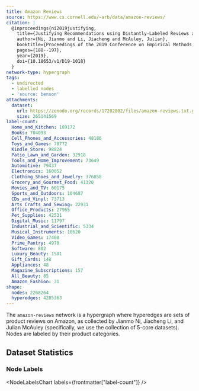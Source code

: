 ```yaml
---
title: Amazon Reviews
source: https://www.cs.cornell.edu/~arb/data/amazon-reviews/
citation: |
  @inproceedings{ni2019justifying,
    title={Justifying Recommendations using Distantly-Labeled Reviews and Fine-Grained Aspects},
    author={Ni, Jianmo and Li, Jiacheng and McAuley, Julian},
    booktitle={Proceedings of the 2019 Conference on Empirical Methods in Natural Language Processing and the 9th International Joint Conference on Natural Language Processing (EMNLP-IJCNLP)},
    pages={188--197},
    year={2019},
    doi={10.18653/v1/D19-1018}
  }
network-type: hypergraph
tags:
  - undirected
  - labelled nodes
  - 'source: benson'
attachments:
  dataset:
    url: https://zenodo.org/records/17202002/files/amazon-reviews.txt.gz?download=1
    size: 265141569
label-count:
  Home_and_Kitchen: 189172
  Books: 704093
  Cell_Phones_and_Accessories: 48186
  Toys_and_Games: 78772
  Kindle_Store: 98824
  Patio_Lawn_and_Garden: 32918
  Tools_and_Home_Improvement: 73649
  Automotive: 79437
  Electronics: 160052
  Clothing_Shoes_and_Jewelry: 376858
  Grocery_and_Gourmet_Food: 41320
  Movies_and_TV: 60175
  Sports_and_Outdoors: 104687
  CDs_and_Vinyl: 73713
  Arts_Crafts_and_Sewing: 22931
  Office_Products: 27965
  Pet_Supplies: 42531
  Digital_Music: 11797
  Industrial_and_Scientific: 5334
  Musical_Instruments: 10620
  Video_Games: 17408
  Prime_Pantry: 4970
  Software: 802
  Luxury_Beauty: 1581
  Gift_Cards: 148
  Appliances: 48
  Magazine_Subscriptions: 157
  All_Beauty: 85
  Amazon_Fashion: 31
shape:
  nodes: 2268264
  hyperedges: 4285363
---
```



The `amazon-reviews` network is a hypergraph where hyperedges are sets of product reviews on Amazon, as collected by Jianmo Ni, Jiacheng Li, and Julian McAuley (specifically, we use the collection of 5-core datasets).
Nodes are labeled by their product categories.

## Dataset Statistics

<dl className="not-prose grid gap-5 sm:grid-cols-2">
  <Stat title="Nodes" value={formatNumber(frontmatter["shape"]["nodes"])} />
  <Stat title="Node Type" value="Product" />
  <Stat
    title="Hyperedges"
    value={formatNumber(frontmatter["shape"]["hyperedges"])}
  />
  <Stat title="Hyperedge Type" value="Co-purchased Products" />
</dl>

### Node Labels

<NodeLabelsChart labels={frontmatter["label-count"]} />
